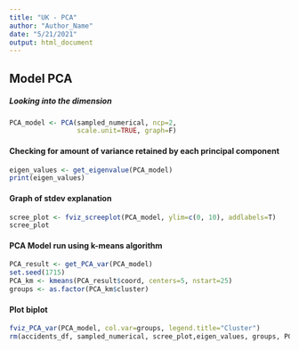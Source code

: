 ---
title: "UK - PCA"
author: "Author_Name"
date: "5/21/2021"
output: html_document
---

## Model PCA
##### Looking into the dimension
```{r}

PCA_model <- PCA(sampled_numerical, ncp=2,
                 scale.unit=TRUE, graph=F)
```

#### Checking for amount of variance retained by each principal component
```{r}
eigen_values <- get_eigenvalue(PCA_model)
print(eigen_values)
```

#### Graph of stdev explanation
```{r}
scree_plot <- fviz_screeplot(PCA_model, ylim=c(0, 10), addlabels=T) 
scree_plot
```

#### PCA Model run using k-means algorithm
```{r}
PCA_result <- get_PCA_var(PCA_model)
set.seed(1715)
PCA_km <- kmeans(PCA_result$coord, centers=5, nstart=25)
groups <- as.factor(PCA_km$cluster)
```

#### Plot biplot
```{r}
fviz_PCA_var(PCA_model, col.var=groups, legend.title="Cluster")
rm(accidents_df, sampled_numerical, scree_plot,eigen_values, groups, PCA_model, PCA_result, PCA_km)
```
